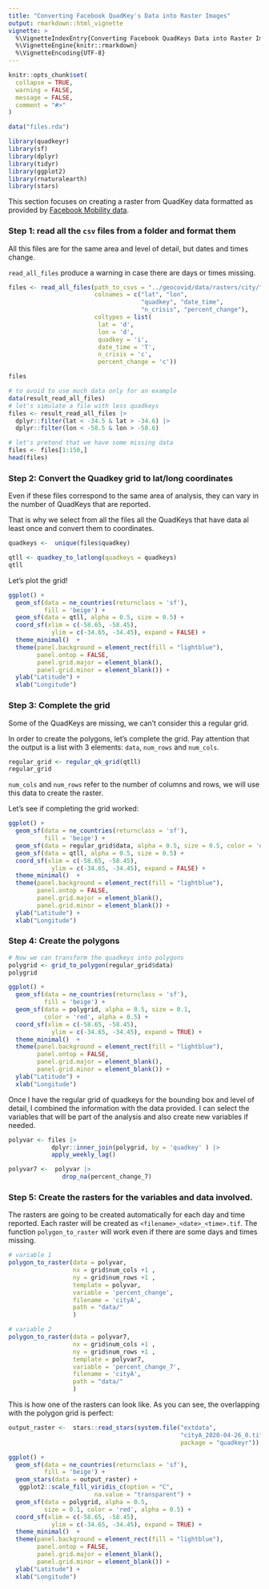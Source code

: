 ```yaml
---
title: "Converting Facebook QuadKey's Data into Raster Images"
output: rmarkdown::html_vignette
vignette: >
  %\VignetteIndexEntry{Converting Facebook QuadKeys Data into Raster Images}
  %\VignetteEngine{knitr::rmarkdown}
  %\VignetteEncoding{UTF-8}
---
```


```r
knitr::opts_chunk$set(
  collapse = TRUE,
  warning = FALSE,
  message = FALSE,
  comment = "#>"
)

data("files.rda")
```

```r
library(quadkeyr)
library(sf)
library(dplyr)
library(tidyr)
library(ggplot2)
library(rnaturalearth)
library(stars)

```


This section focuses on creating a raster from QuadKey data formatted as 
provided by [Facebook Mobility data](https://dataforgood.facebook.com/).

### Step 1: read all the `csv` files from a folder and format them

All this files are for the same area and level of detail, but dates and times
change.

`read_all_files` produce a warning in case there are days or times missing.

```r

files <- read_all_files(path_to_csvs = "../geocovid/data/rasters/city/",
                        colnames = c("lat", "lon", 
                                     "quadkey", "date_time", 
                                     "n_crisis", "percent_change"),
                        coltypes = list(
                         lat = 'd',
                         lon = 'd',
                         quadkey = 'i',
                         date_time = 'T',
                         n_crisis = 'c',
                         percent_change = 'c')) 

files

```

```r

# to avoid to use much data only for an example 
data(result_read_all_files)
# let's simulate a file with less quadkeys
files <- result_read_all_files |> 
  dplyr::filter(lat < -34.5 & lat > -34.6) |>
  dplyr::filter(lon < -58.5 & lon > -58.6)

# let's pretend that we have some missing data
files <- files[1:150,]
head(files) 
```


### Step 2: Convert the Quadkey grid to lat/long coordinates

Even if these files correspond to the same area of analysis, they can vary in the
number of QuadKeys that are reported.

That is why we select from all the files all the QuadKeys that have data al least
once and convert them to coordinates.

```r

quadkeys <-  unique(files$quadkey)

qtll <- quadkey_to_latlong(quadkeys = quadkeys)
qtll

```


Let's plot the grid!

```r

ggplot() + 
  geom_sf(data = ne_countries(returnclass = 'sf'),
          fill = 'beige') +
  geom_sf(data = qtll, alpha = 0.5, size = 0.5) +
  coord_sf(xlim = c(-58.65, -58.45),
            ylim = c(-34.65, -34.45), expand = FALSE) +
  theme_minimal()  +
  theme(panel.background = element_rect(fill = "lightblue"),
        panel.ontop = FALSE,
        panel.grid.major = element_blank(), 
        panel.grid.minor = element_blank()) +
  ylab("Latitude") + 
  xlab("Longitude")
```

### Step 3: Complete the grid 

Some of the QuadKeys are missing, we can't consider this a regular grid. 

In order to create the polygons, let's complete the grid. Pay attention that
the output is a list with 3 elements: `data`, `num_rows` and `num_cols`.

```r
regular_grid <- regular_qk_grid(qtll)
regular_grid
```

 `num_cols` and `num_rows` refer to the number of columns and rows, we will use
 this data to create the raster.
 
 Let's see if completing the grid worked:

```r

ggplot() + 
  geom_sf(data = ne_countries(returnclass = 'sf'),
          fill = 'beige') +
  geom_sf(data = regular_grid$data, alpha = 0.5, size = 0.5, color = 'orange') +
  geom_sf(data = qtll, alpha = 0.5, size = 0.5) +
  coord_sf(xlim = c(-58.65, -58.45),
            ylim = c(-34.65, -34.45), expand = FALSE) +
  theme_minimal()  +
  theme(panel.background = element_rect(fill = "lightblue"),
        panel.ontop = FALSE,
        panel.grid.major = element_blank(), 
        panel.grid.minor = element_blank()) +
  ylab("Latitude") + 
  xlab("Longitude")
```

### Step 4: Create the polygons


```r
# Now we can transform the quadkeys into polygons
polygrid <- grid_to_polygon(regular_grid$data)
polygrid
```


```r
ggplot() + 
  geom_sf(data = ne_countries(returnclass = 'sf'),
          fill = 'beige') +
  geom_sf(data = polygrid, alpha = 0.5, size = 0.1, 
          color = 'red', alpha = 0.5) +
  coord_sf(xlim = c(-58.65, -58.45),
            ylim = c(-34.65, -34.45), expand = TRUE) +
  theme_minimal()  +
  theme(panel.background = element_rect(fill = "lightblue"),
        panel.ontop = FALSE,
        panel.grid.major = element_blank(), 
        panel.grid.minor = element_blank()) +
  ylab("Latitude") + 
  xlab("Longitude")
```

Once I have the regular grid of quadkeys for the bounding box and level of detail,
I combined the information with the data provided. I can select the variables
that will be part of the analysis and also create new variables if needed.

```r
polyvar <- files |>
            dplyr::inner_join(polygrid, by = 'quadkey' ) |>
            apply_weekly_lag() 

polyvar7 <-  polyvar |>
               drop_na(percent_change_7)
```


### Step 5: Create the rasters for the variables and data involved.

The rasters are going to be created automatically for each day and time reported.
Each raster will be created as `<filename>_<date>_<time>.tif`.
The function `polygon_to_raster` will work even if there are some days and times
missing.

```r
 
# variable 1
polygon_to_raster(data = polyvar,
                  nx = grid$num_cols +1 ,
                  ny = grid$num_rows +1 ,
                  template = polyvar,
                  variable = 'percent_change',
                  filename = 'cityA',
                  path = "data/"
                  )

# variable 2
polygon_to_raster(data = polyvar7,
                  nx = grid$num_cols +1 ,
                  ny = grid$num_rows +1 ,
                  template = polyvar7,
                  variable = 'percent_change_7',
                  filename = 'cityA',
                  path = "data/"
                  )
```


This is how one of the rasters can look like. As you can see, the overlapping with
the polygon grid is perfect:

```r
output_raster <-  stars::read_stars(system.file("extdata",
                                                "cityA_2020-04-26_0.tif", 
                                                package = "quadkeyr"))

ggplot() + 
  geom_sf(data = ne_countries(returnclass = 'sf'),
          fill = 'beige') +
  geom_stars(data = output_raster) +
   ggplot2::scale_fill_viridis_c(option = "C",
                        na.value = "transparent") +
  geom_sf(data = polygrid, alpha = 0.5, 
          size = 0.1, color = 'red', alpha = 0.5) +
  coord_sf(xlim = c(-58.65, -58.45),
            ylim = c(-34.65, -34.45), expand = TRUE) +
  theme_minimal()  +
  theme(panel.background = element_rect(fill = "lightblue"),
        panel.ontop = FALSE,
        panel.grid.major = element_blank(), 
        panel.grid.minor = element_blank()) +
  ylab("Latitude") + 
  xlab("Longitude")

```


